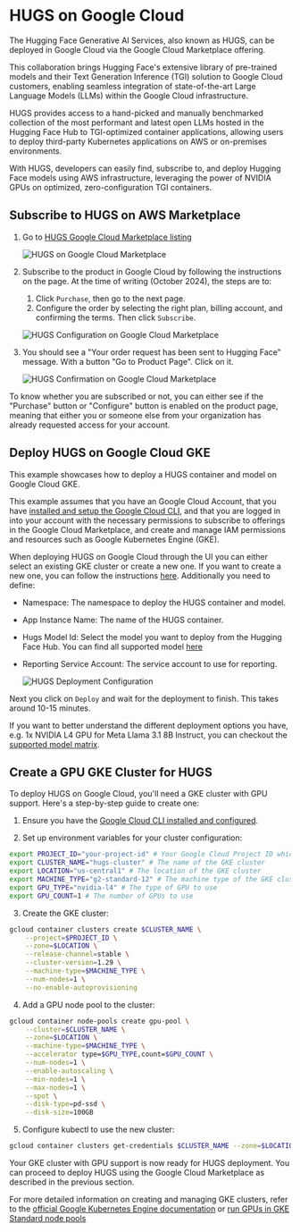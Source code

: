 # HUGS on Google Cloud 

The Hugging Face Generative AI Services, also known as HUGS, can be deployed in Google Cloud via the Google Cloud Marketplace offering.

This collaboration brings Hugging Face's extensive library of pre-trained models and their Text Generation Inference (TGI) solution to Google Cloud customers, enabling seamless integration of state-of-the-art Large Language Models (LLMs) within the Google Cloud infrastructure.

HUGS provides access to a hand-picked and manually benchmarked collection of the most performant and latest open LLMs hosted in the Hugging Face Hub to TGI-optimized container applications, allowing users to deploy third-party Kubernetes applications on AWS or on-premises environments.

With HUGS, developers can easily find, subscribe to, and deploy Hugging Face models using AWS infrastructure, leveraging the power of NVIDIA GPUs on optimized, zero-configuration TGI containers.

## Subscribe to HUGS on AWS Marketplace

1. Go to [HUGS Google Cloud Marketplace listing](https://console.cloud.google.com/marketplace/product/huggingface-public/hugs__draft)

   ![HUGS on Google Cloud Marketplace](https://huggingface.co/datasets/huggingface/documentation-images/resolve/main/hugs/gcp/hugs-marketplace-listing.png)

2. Subscribe to the product in Google Cloud by following the instructions on the page. At the time of writing (October 2024), the steps are to:

   1. Click `Purchase`, then go to the next page.
   2. Configure the order by selecting the right plan, billing account, and confirming the terms. Then click `Subscribe`.

   ![HUGS Configuration on Google Cloud Marketplace](https://huggingface.co/datasets/huggingface/documentation-images/resolve/main/hugs/gcp/hugs-configuration.png)

3. You should see a "Your order request has been sent to Hugging Face" message. With a button "Go to Product Page". Click on it.

   ![HUGS Confirmation on Google Cloud Marketplace](https://huggingface.co/datasets/huggingface/documentation-images/resolve/main/hugs/gcp/hugs-confirmation.png)

<Tip>

To know whether you are subscribed or not, you can either see if the "Purchase" button or "Configure" button is enabled on the product page, meaning that either you or someone else from your organization has already requested access for your account. 

</Tip>


## Deploy HUGS on Google Cloud GKE

This example showcases how to deploy a HUGS container and model on Google Cloud GKE.

<Tip>

This example assumes that you have an Google Cloud Account, that you have [installed and setup the Google Cloud CLI](https://cloud.google.com/sdk/docs/install), and that you are logged in into your account with the necessary permissions to subscribe to offerings in the Google Cloud Marketplace, and create and manage IAM permissions and resources such as Google Kubernetes Engine (GKE). 

</Tip>

When deploying HUGS on Google Cloud through the UI you can either select an existing GKE cluster or create a new one. If you want to create a new one, you can follow the instructions [here](https://cloud.google.com/kubernetes-engine/docs/how-to/creating-a-cluster). Additionally you need to define:

* Namespace: The namespace to deploy the HUGS container and model.
* App Instance Name: The name of the HUGS container.
* Hugs Model Id: Select the model you want to deploy from the Hugging Face Hub. You can find all supported model [here](../models)
* Reporting Service Account: The service account to use for reporting. 

   ![HUGS Deployment Configuration](https://huggingface.co/datasets/huggingface/documentation-images/resolve/main/hugs/gcp/hugs-deploy.png)

Next you click on `Deploy` and wait for the deployment to finish. This takes around 10-15 minutes.

<Tip>

If you want to better understand the different deployment options you have, e.g. 1x NVIDIA L4 GPU for Meta Llama 3.1 8B Instruct, you can checkout the [supported model matrix](../../models.mdx).

</Tip>


## Create a GPU GKE Cluster for HUGS

To deploy HUGS on Google Cloud, you'll need a GKE cluster with GPU support. Here's a step-by-step guide to create one:

1. Ensure you have the [Google Cloud CLI installed and configured](https://cloud.google.com/sdk/docs/install-sdk).

2. Set up environment variables for your cluster configuration:

```bash
export PROJECT_ID="your-project-id" # Your Google Cloud Project ID which is subscribed to HUGS
export CLUSTER_NAME="hugs-cluster" # The name of the GKE cluster
export LOCATION="us-central1" # The location of the GKE cluster
export MACHINE_TYPE="g2-standard-12" # The machine type of the GKE cluster
export GPU_TYPE="nvidia-l4" # The type of GPU to use
export GPU_COUNT=1 # The number of GPUs to use
```

3. Create the GKE cluster:

```bash
gcloud container clusters create $CLUSTER_NAME \
    --project=$PROJECT_ID \
    --zone=$LOCATION \
    --release-channel=stable \
    --cluster-version=1.29 \
    --machine-type=$MACHINE_TYPE \
    --num-nodes=1 \
    --no-enable-autoprovisioning
```

4. Add a GPU node pool to the cluster:

```bash
gcloud container node-pools create gpu-pool \
    --cluster=$CLUSTER_NAME \
    --zone=$LOCATION \
    --machine-type=$MACHINE_TYPE \
    --accelerator type=$GPU_TYPE,count=$GPU_COUNT \
    --num-nodes=1 \
    --enable-autoscaling \
    --min-nodes=1 \
    --max-nodes=1 \
    --spot \
    --disk-type=pd-ssd \
    --disk-size=100GB 
```

5. Configure kubectl to use the new cluster:

```bash
gcloud container clusters get-credentials $CLUSTER_NAME --zone=$LOCATION
```

Your GKE cluster with GPU support is now ready for HUGS deployment. You can proceed to deploy HUGS using the Google Cloud Marketplace as described in the previous section.

<Tip>

For more detailed information on creating and managing GKE clusters, refer to the [official Google Kubernetes Engine documentation](https://cloud.google.com/kubernetes-engine/docs) or [run GPUs in GKE Standard node pools](https://cloud.google.com/kubernetes-engine/docs/how-to/gpus)

</Tip>
